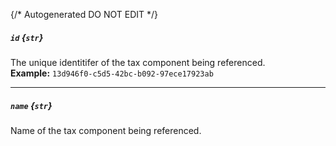{/* Autogenerated DO NOT EDIT  */}
##### `id` *{`str`}*
The unique identitifer of the tax component being referenced.
<br/>
**Example:** `13d946f0-c5d5-42bc-b092-97ece17923ab`

---
##### `name` *{`str`}*
Name of the tax component being referenced.

